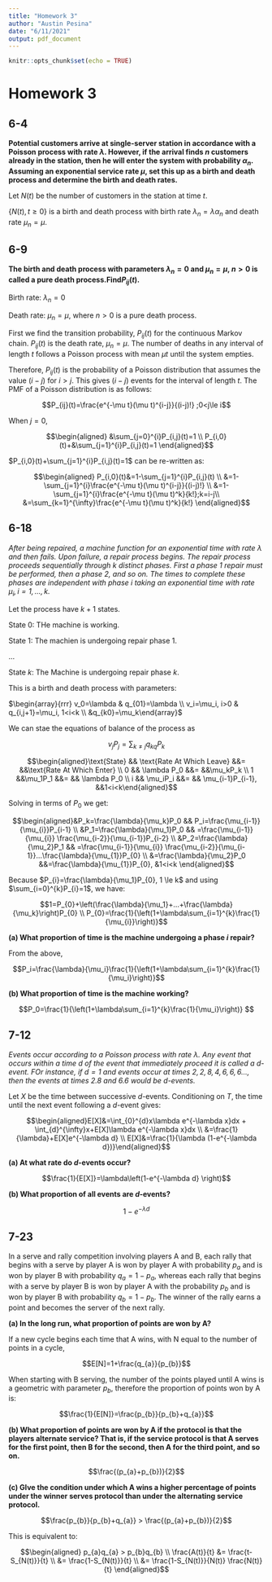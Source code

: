 ```yaml
---
title: "Homework 3"
author: "Austin Pesina"
date: "6/11/2021"
output: pdf_document
---
```


```r
knitr::opts_chunk$set(echo = TRUE)
```

# Homework 3#

## 6-4 ##

**Potential customers arrive at single-server station in accordance with a Poisson process with rate $\lambda$. However, if the arrival finds $n$ customers already in the station, then he will enter the system with probability $\alpha_n$. Assuming an exponential service rate $\mu$, set this up as a birth and death process and determine the birth and death rates.**

Let $N(t)$ be the number of customers in the station at time $t$.

$\{N(t), t \ge 0\}$ is a birth and death process with birth rate $\lambda_n=\lambda\alpha_n$ and death rate $\mu_n=\mu$.

\newpage


## 6-9 ##

**The birth and death process with parameters $\lambda_n=0$ and $\mu_n=\mu$, $n>0$ is called a pure death process.Find$P_{ij}(t)$.**

Birth rate: $\lambda_n=0$

Death rate: $\mu_n=\mu$, where $n>0$ is a pure death process.

First we find the transition probability, $P_{ij}(t)$ for the continuous Markov chain. $P_{ij}(t)$ is the death rate, $\mu_n=\mu$. The number of deaths in any interval of length $t$ follows a Poisson process with mean $\mu t$ until the system empties.

Therefore, $P_{ij}(t)$ is the probability of a Poisson distribution that assumes the value $(i-j)$ for $i>j$. This gives $(i-j)$ events for the interval of length $t$. The PMF of a Poisson distribution is as follows:

$$P_{ij}(t)=\frac{e^{-\mu t}(\mu t)^{i-j}}{(i-j)!} ;0<j\le i$$

When $j=0$,

$$\begin{aligned} &\sum_{j=0}^{i}P_{i,j}(t)=1 \\
P_{i,0}(t)+&\sum_{j=1}^{i}P_{i,j}(t)=1 \end{aligned}$$

$P_{i,0}(t)+\sum_{j=1}^{i}P_{i,j}(t)=1$ can be re-written as:

$$\begin{aligned} P_{i,0}(t)&=1-\sum_{j=1}^{i}P_{i,j}(t) \\
&=1-\sum_{j=1}^{i}\frac{e^{-\mu t}(\mu t)^{i-j}}{(i-j)!} \\
&=1-\sum_{j=1}^{i}\frac{e^{-\mu t}(\mu t)^k}{k!};k=i-j\\
&=\sum_{k=1}^{\infty}\frac{e^{-\mu t}(\mu t)^k}{k!} \end{aligned}$$

\newpage


## 6-18 ##

*After being repaired, a machine function for an exponential time with rate $\lambda$ and then fails. Upon failure, a repair process begins. The repair process proceeds sequentially through $k$ distinct phases. First a phase 1 repair must be performed, then a phase 2, and so on. The times to complete these phases are independent with phase $i$ taking an exponential time with rate $\mu_i, i=1,...,k$.*

Let the process have $k+1$ states.

State 0: THe machine is working.

State 1: The machien is undergoing repair phase 1.

...


State $k$: The Machine is undergoing repair phase $k$.

This is a birth and death process with parameters:

$\begin{array}{rrr} v_0=\lambda & q_{01}=\lambda \\ v_i=\mu_i, i>0 & q_{i,j+1}=\mu_i, 1<i<k \\ &q_{k0}=\mu_k\end{array}$

We can stae the equations of balance of the process as

$$v_jP_j=\sum_{k \ne j}q_{kq}P_k$$

$$\begin{aligned}\text{State} && \text{Rate At Which Leave} &&= &&\text{Rate At Which Enter} \\
0 && \lambda P_0 &&= &&\mu_kP_k \\
1 &&\mu_1P_1 &&= && \lambda P_0 \\
i && \mu_iP_i &&= && \mu_{i-1}P_{i-1}, &&1<i<k\end{aligned}$$

Solving in terms of $P_0$ we get:

$$\begin{aligned}&P_k=\frac{\lambda}{\mu_k}P_0 && P_i=\frac{\mu_{i-1}}{\mu_{i}}P_{i-1} \\
&P_1=\frac{\lambda}{\mu_1}P_0 && =\frac{\mu_{i-1}}{\mu_{i}} \frac{\mu_{i-2}}{\mu_{i-1}}P_{i-2}   \\
&P_2=\frac{\lambda}{\mu_2}P_1 && =\frac{\mu_{i-1}}{\mu_{i}} \frac{\mu_{i-2}}{\mu_{i-1}}...\frac{\lambda}{\mu_{1}}P_{0} \\
&=\frac{\lambda}{\mu_2}P_0 &&=\frac{\lambda}{\mu_{1}}P_{0}, &1<i<k \end{aligned}$$

Because $P_{i}=\frac{\lambda}{\mu_1}P_{0}, 1 \le k$ and using $\sum_{i=0}^{k}P_{i}=1$, we have:

$$1=P_{0}+\left(\frac{\lambda}{\mu_1}+...+\frac{\lambda}{\mu_k}\right)P_{0} \\
P_{0}=\frac{1}{\left(1+\lambda\sum_{i=1}^{k}\frac{1}{\mu_{i}}\right)}$$


**(a) What proportion of time is the machine undergoing a phase $i$ repair?**

From the above,

$$P_i=\frac{\lambda}{\mu_i}\frac{1}{\left(1+\lambda\sum_{i=1}^{k}\frac{1}{\mu_i}\right)}$$

**(b) What proportion of time is the machine working?**

$$P_0=\frac{1}{\left(1+\lambda\sum_{i=1}^{k}\frac{1}{\mu_i}\right)} $$

\newpage


## 7-12 ##

*Events occur according to a Poisson process with rate $\lambda$. Any event that occurs within a time $d$ of the event that immediately proceed it is called a $d$-event. FOr instance, if $d=1$ and events occur at times $2,2,8,4,6,6,6...$, then the events at times 2.8 and 6.6 would be d-events.*

Let $X$ be the time between successive $d$-events. Conditioning on $T$, the time until the next event following a $d$-event gives:

$$\begin{aligned}E[X]&=\int_{0}^{d}x\lambda e^{-\lambda x}dx + \int_{d}^{\infty}x+E[X]\lambda e^{-\lambda x}dx \\
&=\frac{1}{\lambda}+E[X]e^{-\lambda d} \\
E[X]&=\frac{1}{\lambda (1-e^{-\lambda d})}\end{aligned}$$

**(a) At what rate do $d$-events occur?**

$$\frac{1}{E[X]}=\lambda\left(1-e^{-\lambda d} \right)$$

**(b) What proportion of all events are $d$-events?**

$$1-e^{-\lambda d}$$

\newpage


## 7-23 ##

In a serve and rally competition involving players A and B, each rally that begins with a serve by player A is won by player A with probability $p_a$ and is won by player B with probability $q_a=1-p_a$, whereas each rally that begins with a serve by player B is won by player A with the probability $p_b$ and is won by player B with probability $q_b=1-p_b$. The winner of the rally earns a point and becomes the server of the next rally.


**(a) In the long run, what proportion of points are won by A?**

If a new cycle begins each time that A wins, with N equal to the number of points in a cycle,

$$E[N]=1+\frac{q_{a}}{p_{b}}$$

When starting with B serving, the number of the points played until A wins is a geometric with parameter $p_{b}$, therefore the proportion of points won by A is:

$$\frac{1}{E[N]}=\frac{p_{b}}{p_{b}+q_{a}}$$

**(b) What proportion of points are won by A if the protocol is that the players alternate service? That is, if the service protocol is that A serves for the first point, then B for the second, then A for the third point, and so on.**

$$\frac{(p_{a}+p_{b})}{2}$$

**(c) GIve the condition under which A wins a higher percentage of points under the winner serves protocol than under  the alternating service protocol.**

$$\frac{p_{b}}{p_{b}+q_{a}} > \frac{(p_{a}+p_{b})}{2}$$

This is equivalent to:

$$\begin{aligned} p_{a}q_{a} > p_{b}q_{b} \\
\frac{A(t)}{t} &= \frac{t-S_{N(t)}}{t} \\
&= \frac{1-S_{N(t)}}{t} \\
&= \frac{1-S_{N(t)}}{N(t)} \frac{N(t)}{t} \end{aligned}$$

\newpage